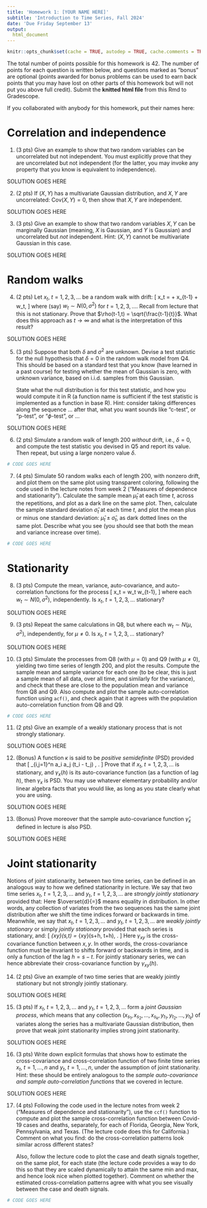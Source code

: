 ```yaml
---
title: 'Homework 1: [YOUR NAME HERE]'
subtitle: 'Introduction to Time Series, Fall 2024'
date: 'Due Friday September 13'
output:
  html_document
---
```


```r
knitr::opts_chunk$set(cache = TRUE, autodep = TRUE, cache.comments = TRUE)
```

The total number of points possible for this homework is 42. The number of 
points for each question is written below, and questions marked as "bonus" are 
optional (points awarded for bonus problems can be used to earn back points that 
you may have lost on other parts of this homework but will not put you above 
full credit). Submit the **knitted html file** from this Rmd to Gradescope. 

If you collaborated with anybody for this homework, put their names here:

# Correlation and independence

1. (3 pts)
Give an example to show that two random variables can be uncorrelated but not 
independent. You must explicitly prove that they are uncorrelated but not
independent (for the latter, you may invoke any property that you know is
equivalent to independence).

SOLUTION GOES HERE

2. (2 pts)
If $(X,Y)$ has a multivariate Gaussian distribution, and $X,Y$ are uncorrelated: 
$\mathrm{Cov}(X,Y) = 0$, then show that $X,Y$ are independent.

SOLUTION GOES HERE

3. (3 pts)
Give an example to show that two random variables $X,Y$ can be marginally 
Gaussian (meaning, $X$ is Gaussian, and $Y$ is Gaussian) and uncorrelated but
*not* independent. Hint: $(X,Y)$ cannot be multivariate Gaussian in this case.

SOLUTION GOES HERE

# Random walks

4. (2 pts)
Let $x_t$, $t = 1,2,3,\dots$ be a random walk with drift: 
\[
x_t = \delta + x_{t-1} + w_t,
\]
where (say) $w_t \sim N(0,\sigma^2)$ for $t = 1,2,3,\dots$. Recall from lecture
that this is not stationary. Prove that $\rho(t-1,t) = \sqrt{\frac{t-1}{t}}$. 
What does this approach as $t \to \infty$ and what is the interpretation of this
result?

SOLUTION GOES HERE

5. (3 pts)
Suppose that both $\delta$ and $\sigma^2$ are unknown. Devise a test statistic 
for the null hypothesis that $\delta = 0$ in the random walk model from Q4. This
should be based on a standard test that you know (have learned in a past course) 
for testing whether the mean of Gaussian is zero, with unknown variance, based 
on i.i.d.\ samples from this Gaussian.  

    State what the null distribution is for this test statistic, and how you 
would compute it in R (a function name is sufficient if the test statistic is 
implemented as a function in base R). Hint: consider taking differences along 
the sequence ... after that, what you want sounds like "c-test", or "p-test",
or "$\phi$-test", or ...

SOLUTION GOES HERE

6. (2 pts)
Simulate a random walk of length 200 *without* drift, i.e., $\delta = 0$, and 
compute the test statistic you devised in Q5 and report its value. Then repeat,
but using a large nonzero value $\delta$.

```r
# CODE GOES HERE
```

7. (4 pts)
Simulate 50 random walks each of length 200, with nonzero drift, and plot them 
on the same plot using transparent coloring, following the code used in the 
lecture notes from week 2 ("Measures of dependence and stationarity"). Calculate
the sample mean $\hat\mu_t$ at each time $t$, across the repetitions, and plot 
as a dark line on the same plot. Then, calculate the sample standard deviation 
$\hat\sigma_t$ at each time $t$, and plot the mean plus or minus one standard 
deviation: $\hat\mu_t \pm \hat\sigma_t$, as dark dotted lines on the same plot.
Describe what you see (you should see that both the mean and variance increase
over time).

```r
# CODE GOES HERE
```

# Stationarity

8. (3 pts)
Compute the mean, variance, auto-covariance, and auto-correlation functions for
the process
\[
x_t = w_t w_{t-1},
\]
where each $w_t \sim N(0, \sigma^2)$, independently. Is $x_t$, $t = 1,2,3,\dots$ 
stationary?

SOLUTION GOES HERE

9. (3 pts)
Repeat the same calculations in Q8, but where each $w_t \sim N(\mu, \sigma^2)$,
independently, for $\mu \not= 0$. Is $x_t$, $t = 1,2,3,\dots$ stationary?

SOLUTION GOES HERE

10. (3 pts)
Simulate the processes from Q8 (with $\mu = 0$) and Q9 (with $\mu \not= 0$), 
yielding two time series of length 200, and plot the results. Compute the sample 
mean and sample variance for each one (to be clear, this is just a sample mean of 
all data, over all time, and similarly for the variance), and check that these 
are close to the population mean and variance from Q8 and Q9. Also compute and 
plot the sample auto-correlation function using `acf()`, and check again that it 
agrees with the population auto-correlation function from Q8 and Q9.

```r
# CODE GOES HERE
```

11. (2 pts)
Give an example of a weakly stationary process that is not strongly stationary.

SOLUTION GOES HERE

12. (Bonus)
A function $\kappa$ is said to be *positive semidefinite* (PSD) provided that
\[
\sum_{i,j=1}^n a_i a_j \kappa(t_i - t_j) \geq 0, \quad \text{for all $n \geq 1$, 
all $a_1,\dots,a_n$, and all $t_1,\dots,t_n$}.
\]
Prove that if $x_t$, $t = 1,2,3,\dots$ is stationary, and $\gamma_x(h)$ is its
auto-covariance function (as a function of lag $h$), then $\gamma_x$ is PSD.
You may use whatever elementary probability and/or linear algebra facts that you
would like, as long as you state clearly what you are using.

SOLUTION GOES HERE

13. (Bonus)
Prove moreover that the sample auto-covariance function $\hat\gamma_x$ defined 
in lecture is also PSD.

SOLUTION GOES HERE

# Joint stationarity
\def\eqd{\overset{d}{=}}

Notions of joint stationarity, between two time series, can be defined in an
analogous way to how we defined stationarity in lecture. We say that two time
series $x_t$, $t = 1,2,3,\dots$ and $y_t$, $t = 1,2,3,\dots$ are *strongly
jointly stationary* provided that:
\begin{multline*}
(x_{s_1}, x_{s_2}, \dots, x_{s_k}, y_{t_1}, y_{t_2}, \dots, y_{t_\ell}) 
\eqd (x_{s_1+h}, x_{s_2+h}, \dots, x_{s_k+h}, y_{t_1+h}, y_{t_2+h}, \dots, 
y_{t_\ell+h}), \\ \text{for all $k,\ell \geq 1$, all $s_1,\dots,s_k$ and
$t_1,\dots,t_\ell$, and all $h$}.
\end{multline*}
Here $\eqd$ means equality in distribution. In other words, any collection of
variates from the two sequences has the same joint distribution after we shift
the time indices forward or backwards in time. Meanwhile, we say that $x_t$, 
$t = 1,2,3,\dots$ and $y_t$, $t = 1,2,3,\dots$ are *weakly jointly stationary*
or simply *jointly stationary* provided that each series is stationary, and:
\[
\gamma_{xy}(s,t) = \gamma_{xy}(s+h, t+h), \quad \text{for all $s,t,h$}.
\]
Here $\gamma_{xy}$ is the cross-covariance function between $x,y$. In other 
words, the cross-covariance function must be invariant to shifts forward or 
backwards in time, and is only a function of the lag $h = s-t$. For jointly
stationary series, we can hence abbreviate their cross-covariance function by
$\gamma_{xy}(h)$. 

14. (2 pts)
Give an example of two time series that are weakly jointly stationary but not 
strongly jointly stationary. 

SOLUTION GOES HERE

15. (3 pts)
If $x_t$, $t = 1,2,3,\dots$ and $y_t$, $t = 1,2,3,\dots$ form a *joint Gaussian
process*, which means that any collection $(x_{s_1}, x_{s_2}, \dots, x_{s_k}, 
y_{t_1}, y_{t_2}, \dots, y_{t_\ell})$ of variates along the series has a 
multivariate Gaussian distribution, then prove that weak joint stationarity 
implies strong joint stationarity.

SOLUTION GOES HERE

16. (3 pts)
Write down explicit formulas that shows how to estimate the cross-covariance 
and cross-correlation function of two finite time series $x_t$, $t = 1,\dots,n$ 
and $y_t$, $t = 1,\dots,n$, under the assumption of joint stationarity. Hint: 
these should be entirely analogous to the *sample auto-covariance and sample 
auto-correlation functions* that we covered in lecture.

SOLUTION GOES HERE

17. (4 pts) 
Following the code used in the lecture notes from week 2 ("Measures of 
dependence and stationarity"), use the `ccf()` function to compute and plot 
the sample cross-correlation function between Covid-19 cases and deaths, 
separately, for each of Florida, Georgia, New York, Pennsylvania, and Texas. 
(The lecture code does this for California.) Comment on what you find: do the
cross-correlation patterns look similar across different states? 

    Also, follow the lecture code to plot the case and death signals together, 
on the same plot, for each state (the lecture code provides a way to do this so
that they are scaled dynamically to attain the same min and max, and hence look 
nice when plotted together). Comment on whether the estimated cross-correlation
patterns agree with what you see visually between the case and death signals.

```r
# CODE GOES HERE
```
